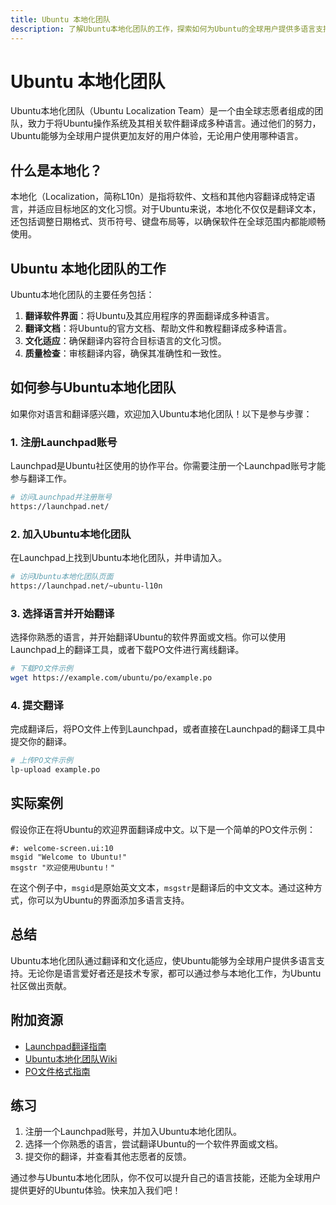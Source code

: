 ```yaml
---
title: Ubuntu 本地化团队
description: 了解Ubuntu本地化团队的工作，探索如何为Ubuntu的全球用户提供多语言支持，并学习如何参与其中。
---
```


# Ubuntu 本地化团队

Ubuntu本地化团队（Ubuntu Localization Team）是一个由全球志愿者组成的团队，致力于将Ubuntu操作系统及其相关软件翻译成多种语言。通过他们的努力，Ubuntu能够为全球用户提供更加友好的用户体验，无论用户使用哪种语言。

## 什么是本地化？

本地化（Localization，简称L10n）是指将软件、文档和其他内容翻译成特定语言，并适应目标地区的文化习惯。对于Ubuntu来说，本地化不仅仅是翻译文本，还包括调整日期格式、货币符号、键盘布局等，以确保软件在全球范围内都能顺畅使用。

## Ubuntu 本地化团队的工作

Ubuntu本地化团队的主要任务包括：

1. **翻译软件界面**：将Ubuntu及其应用程序的界面翻译成多种语言。
2. **翻译文档**：将Ubuntu的官方文档、帮助文件和教程翻译成多种语言。
3. **文化适应**：确保翻译内容符合目标语言的文化习惯。
4. **质量检查**：审核翻译内容，确保其准确性和一致性。

## 如何参与Ubuntu本地化团队

如果你对语言和翻译感兴趣，欢迎加入Ubuntu本地化团队！以下是参与步骤：

### 1. 注册Launchpad账号

Launchpad是Ubuntu社区使用的协作平台。你需要注册一个Launchpad账号才能参与翻译工作。

```bash
# 访问Launchpad并注册账号
https://launchpad.net/
```

### 2. 加入Ubuntu本地化团队

在Launchpad上找到Ubuntu本地化团队，并申请加入。

```bash
# 访问Ubuntu本地化团队页面
https://launchpad.net/~ubuntu-l10n
```

### 3. 选择语言并开始翻译

选择你熟悉的语言，并开始翻译Ubuntu的软件界面或文档。你可以使用Launchpad上的翻译工具，或者下载PO文件进行离线翻译。

```bash
# 下载PO文件示例
wget https://example.com/ubuntu/po/example.po
```

### 4. 提交翻译

完成翻译后，将PO文件上传到Launchpad，或者直接在Launchpad的翻译工具中提交你的翻译。

```bash
# 上传PO文件示例
lp-upload example.po
```

## 实际案例

假设你正在将Ubuntu的欢迎界面翻译成中文。以下是一个简单的PO文件示例：

```po
#: welcome-screen.ui:10
msgid "Welcome to Ubuntu!"
msgstr "欢迎使用Ubuntu！"
```

在这个例子中，`msgid`是原始英文文本，`msgstr`是翻译后的中文文本。通过这种方式，你可以为Ubuntu的界面添加多语言支持。

## 总结

Ubuntu本地化团队通过翻译和文化适应，使Ubuntu能够为全球用户提供多语言支持。无论你是语言爱好者还是技术专家，都可以通过参与本地化工作，为Ubuntu社区做出贡献。

## 附加资源

- [Launchpad翻译指南](https://help.launchpad.net/Translations)
- [Ubuntu本地化团队Wiki](https://wiki.ubuntu.com/UbuntuLocalTeams)
- [PO文件格式指南](https://www.gnu.org/software/gettext/manual/html_node/PO-Files.html)

## 练习

1. 注册一个Launchpad账号，并加入Ubuntu本地化团队。
2. 选择一个你熟悉的语言，尝试翻译Ubuntu的一个软件界面或文档。
3. 提交你的翻译，并查看其他志愿者的反馈。

通过参与Ubuntu本地化团队，你不仅可以提升自己的语言技能，还能为全球用户提供更好的Ubuntu体验。快来加入我们吧！